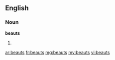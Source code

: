 ==English==

===Noun===
'''beauts'''

# {{plural of|beaut}}

[[ar:beauts]]
[[fr:beauts]]
[[mg:beauts]]
[[my:beauts]]
[[vi:beauts]]
